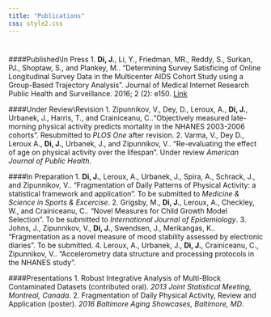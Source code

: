 ```yaml
---
title: "Publications"
css: style2.css
---
```


#

#

####Published\\In Press
1.  __Di, J.__, Li, Y., Friedman, MR., Reddy, S., Surkan, PJ., Shoptaw, S., and Plankey, M.. “Determining Survey Satisficing of Online Longitudinal Survey Data in the Multicenter AIDS Cohort Study using a Group-Based Trajectory Analysis”. Journal of Medical Internet Research Public Health and Surveillance. 2016; 2 (2): e150. [Link](https://www.ncbi.nlm.nih.gov/pubmed/27503107)  


####Under Review\\Revision
1. Zipunnikov, V., Dey, D., Leroux, A., __Di, J.__, Urbanek, J., Harris, T., and Crainiceanu, C..“Objectively measured late-morning physical activity predicts mortality in the NHANES 2003-2006 cohorts”. Resubmitted to _PLOS One_ after revision.
2. Varma, V., Dey D., Leroux A., __Di, J.__, Urbanek, J., and Zipunnikov, V.. "Re-evaluating the effect of age on physical activity over the lifespan". Under review _American Journal of Public Health_.

####In Preparation
1. __Di, J.__, Leroux, A., Urbanek, J., Spira, A., Schrack, J., and Zipunnikov, V.. “Fragmentation of Daily Patterns of Physical Activity: a statistical framework and application”. To be submitted to _Medicine & Science in Sports & Excercise_.
2. Grigsby, M., __Di, J.__, Leroux, A., Checkley, W., and Crainiceanu, C.. “Novel Measures for Child Growth Model Selection”. To be submitted to _International Journal of Epidemiology_.
3. Johns, J., Zipunnikov, V., __Di, J.__, Swendsen, J., Merikangas, K.. "Fragmentation as a novel measure of mood stability assessed by electronic diaries". To be submitted.
4. Leroux, A., Urbanek, J., __Di, J.__, Crainiceanu, C., Zipunnikov, V.. "Accelerometry data structure and processing protocols in the NHANES study". 

####Presentations
1. Robust Integrative Analysis of Multi-Block Contaminated Datasets (contributed oral). _2013 Joint Statistical Meeting, Montreal, Canada_. 
2. Fragmentation of Daily Physical Activity, Review and Application (poster). _2016 Baltimore Aging Showcases, Baltimore, MD_.
